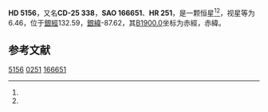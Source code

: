 {{Starbox begin
| name = HD 5156
}}
{{Starbox observe
| epoch = [[J2000.0|J2000.0]]
| constell = {{星座名待查}}<ref name=SIMBAD>{{cite web
 | url=http://simbad.u-strasbg.fr/simbad/sim-id?Ident=HR+251
 | title =Pulsating variable Star
 | publisher=Centre de Données astronomiques de Strasbourg
 | work=SIMBAD
 | accessdate=2012-07-13}}</ref><ref name=DATA>{{cite web
 | url=http://vizier.u-strasbg.fr/viz-bin/VizieR-5?-out.add=.&-source=5050&-corr=PK=HR&-out.max=9999&HR=251
 | title=VizieR Detailed Page
 | accessdate=2012-07-13
 | archive-date=2016-03-05
 | archive-url=https://web.archive.org/web/20160305003024/http://vizier.u-strasbg.fr/viz-bin/VizieR-5?-out.add=.&-source=5050&-corr=PK=HR&-out.max=9999&HR=251
 | dead-url=no
 }}</ref>
| 星官 = 
| ra = {{RA|0|53|12.4}}<ref name=SIMBAD /><ref name=DATA />
| dec = {{DEC|-24|46|37}}<ref name=SIMBAD /><ref name=DATA />
| appmag_v = 6.46<ref name=SIMBAD /><ref name=DATA />
}}
{{Starbox character
| class = F6IV-V<ref name=SIMBAD /><ref name=DATA />
| b-v = 0.44<ref name=SIMBAD /><ref name=DATA />
| u-b = 0.03<ref name=SIMBAD /><ref name=DATA />
| r-i = <ref name=SIMBAD /><ref name=DATA />
| variable = 
}}
{{Starbox astrometry
| radial_v = 0.03
| prop_mo_ra = -4
| parallax = 0.006
| p_error =
}}
{{Starbox catalog
| names =CD-25 338，[[SAO星表|SAO]] 166651，[[HD星表|HD]] 5156，[[HR星表|HR]] 251}}
{{Starbox reference |Simbad=HR+251}}
{{Starbox end}}

'''HD 5156'''，又名'''CD-25 338'''，'''SAO 166651'''、'''HR 251'''，是一颗恒星<ref name=SIMBAD /><ref name=DATA />，视星等为6.46，位于[[銀道座標系|銀經]]132.59，[[銀道座標系|銀緯]]-87.62，其[[B1900.0|B1900.0]]坐标为赤經{{RA|0|48|18}}，赤緯{{DEC|-25|-87.62|17}}。

== 参考文献 ==
{{reflist}}

{{star-stub}}

[[Category:HD和HDE天體|5156]]
[[Category:HR天體|0251]]
[[Category:SAO天體|166651]]